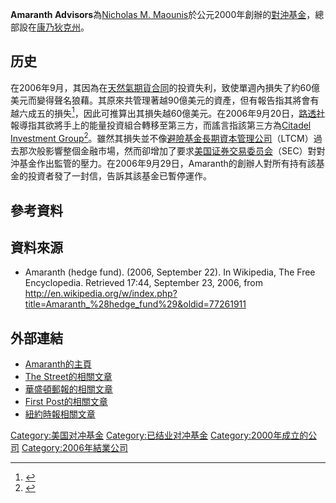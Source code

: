'''Amaranth Advisors'''為[[Nicholas_M._Maounis|Nicholas M. Maounis]]於公元2000年創辦的[[對沖基金|對沖基金]]，總部設在[[康乃狄克州|康乃狄克州]]。

== 历史 ==
在2006年9月，其因為在[[天然氣|天然氣]][[期貨合同|期貨合同]]的投資失利，致使單週內損失了約60億美元而變得聲名狼藉。其原來共管理著越90億美元的資產，但有報告指其將會有越六成五的損失<ref>{{cite news|title=Goldman, Morgan hit by Amaranth losses |url=http://money.cnn.com/2006/09/20/news/companies/goldman.reut/index.htm?postversion=2006092012 |publisher=CNNMoney |date=2006-09-20 |deadurl=yes |archiveurl=https://web.archive.org/web/20110605133509/http://money.cnn.com/2006/09/20/news/companies/goldman.reut/index.htm?postversion=2006092012 |archivedate=2011-06-05 }}</ref>，因此可推算出其損失越60億美元。在2006年9月20日，[[路透社|路透社]]報導指其欲將手上的能量投資組合轉移至第三方，而謠言指該第三方為[[Citadel_Investment_Group|Citadel Investment Group]]<ref>{{cite news |title=Amaranth says to transfer energy portfolio |url=http://today.reuters.com/news/articleinvesting.aspx?type=mergersNews&storyID=2006-09-20T174910Z_01_N20404893_RTRIDST_0_FUNDS-AMARANTH-FUNDS-UPDATE-1.XML |publisher=Reuters |date=2006-09-20 |deadurl=yes |archiveurl=https://web.archive.org/web/20070528122924/http://today.reuters.com/news/articleinvesting.aspx?type=mergersNews |archivedate=2007-05-28 |accessdate=2006-09-23 }}</ref>。雖然其損失並不像[[避險基金|避險基金]][[長期資本管理公司|長期資本管理公司]]（LTCM）過去那次般影響整個金融市場，然而卻增加了要求[[美国证券交易委员会|美国证券交易委员会]]（SEC）對對沖基金作出監管的壓力。在2006年9月29日，Amaranth的創辦人對所有持有該基金的投資者發了一封信，告訴其該基金已暫停運作。

== 參考資料 ==
<div style="font-size: 90%">
<references/></div>

== 資料來源 ==
*Amaranth (hedge fund). (2006, September 22). In Wikipedia, The Free Encyclopedia. Retrieved 17:44, September 23, 2006, from http://en.wikipedia.org/w/index.php?title=Amaranth_%28hedge_fund%29&oldid=77261911

== 外部連結 ==
*[http://www.amaranthllc.com Amaranth的主頁]{{Wayback|url=http://www.amaranthllc.com/ |date=20070810030558 }}
*[https://web.archive.org/web/20070223045021/http://www.thestreet.com/_googlen/newsanalysis/wallstreet/10309899.html?cm_ven=GOOGLEN&cm_cat=FREE&cm_ite=NA The Street的相關文章]
*[http://www.washingtonpost.com/wp-dyn/content/article/2006/09/19/AR2006091900996.html 華盛頓郵報的相關文章]{{Wayback|url=http://www.washingtonpost.com/wp-dyn/content/article/2006/09/19/AR2006091900996.html |date=20121024211520 }}
*[https://web.archive.org/web/20070313101800/http://www.thefirstpost.co.uk/index.php?menuID=2&subID=931&WT.srch=1 First Post的相關文章]
*[http://www.nytimes.com/2006/09/19/business/19hedge.html 紐約時報相關文章]{{Wayback|url=http://www.nytimes.com/2006/09/19/business/19hedge.html |date=20190215123709 }}

[[Category:美国对冲基金|Category:美国对冲基金]]
[[Category:已结业对冲基金|Category:已结业对冲基金]]
[[Category:2000年成立的公司|Category:2000年成立的公司]]
[[Category:2006年結業公司|Category:2006年結業公司]]